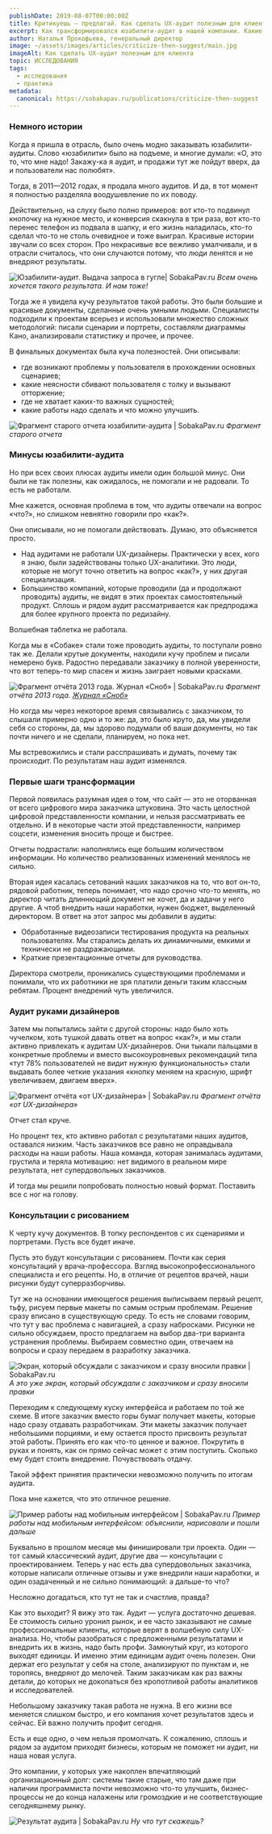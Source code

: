 ```yaml
---
publishDate: 2019-08-07T00:00:00Z
title: Критикуешь — предлагай. Как сделать UX-аудит полезным для клиента
excerpt: Как трансформировался юзабилити-аудит в нашей компании. Какие этапы он проходил и почему превратился в продукт, который мы теперь называем «консультации с рисованием».
author: Наталья Прокофьева, генеральный директор
image: ~/assets/images/articles/criticize-then-suggest/main.jpg
imageAlt: Как сделать UX-аудит полезным для клиента
topic: ИССЛЕДОВАНИЯ
tags:
  - исследования
  - практика
metadata:
  canonical: https://sobakapav.ru/publications/criticize-then-suggest
---
```



### Немного истории

Когда я пришла в отрасль, было очень модно заказывать юзабилити-аудиты. Слово «юзабилити» было на подъеме, и многие думали: «О, это то, что мне надо! Закажу-ка я аудит, и продажи тут же пойдут вверх, да и пользователи нас полюбят».

Тогда, в 2011—2012 годах, я продала много аудитов. И да, в тот момент я полностью разделяла воодушевление по их поводу.

Действительно, на слуху было полно примеров: вот кто-то подвинул кнопочку на нужное место, и конверсия скакнула в три раза, вот кто-то перенес телефон из подвала в шапку, и его жизнь наладилась, кто-то сделал что-то не столь очевидное и тоже выиграл. Красивые истории звучали со всех сторон. Про некрасивые все вежливо умалчивали, и в отрасли считалось, что они случаются потому, что люди ленятся и не внедряют результаты.

![Юзабилити-аудит. Выдача запроса в гугле| SobakaPav.ru](~/assets/images/articles/criticize-then-suggest/1.png)
_Всем очень хочется такого результата. И нам тоже!_

Тогда же я увидела кучу результатов такой работы. Это были большие и красивые документы, сделанные очень умными людьми. Специалисты подходили к проектам всерьез и использовали множество сложных методологий: писали сценарии и портреты, составляли диаграммы Кано, анализировали статистику и прочее, и прочее.

В финальных документах была куча полезностей. Они описывали:

- где возникают проблемы у пользователя в прохождении основных сценариев;
- какие неясности сбивают пользователя с толку и вызывают отторжение;
- где не хватает каких-то важных сущностей;
- какие работы надо сделать и что можно улучшить.

![Фрагмент старого отчета юзабилити-аудита | SobakaPav.ru](~/assets/images/articles/criticize-then-suggest/2.png)
_Фрагмент старого отчета_

### Минусы юзабилити-аудита

Но при всех своих плюсах аудиты имели один большой минус. Они были не так полезны, как ожидалось, не помогали и не радовали. То есть не работали.

Мне кажется, основная проблема в том, что аудиты отвечали на вопрос «что?», но слишком невнятно говорили про «как?».

Они описывали, но не помогали действовать. Думаю, это объясняется просто.

- Над аудитами не работали UX-дизайнеры. Практически у всех, кого я знаю, были задействованы только UX-аналитики. Это люди, которые не могут точно ответить на вопрос «как?», у них другая специализация.
- Большинство компаний, которые проводили (да и продолжают проводить) аудиты, не видят в этих проектах самостоятельный продукт. Сплошь и рядом аудит рассматривается как предпродажа для более крупного проекта по редизайну.

Волшебная таблетка не работала.

Когда мы в «Собаке» стали тоже проводить аудиты, то поступали ровно так же. Делали крутые документы, находили кучу проблем и писали немерено букв. Радостно передавали заказчику в полной уверенности, что вот теперь-то мир спасен и жизнь заиграет новыми красками.

![Фрагмент отчёта 2013 года. Журнал «Сноб» | SobakaPav.ru](~/assets/images/articles/criticize-then-suggest/3.png)
_Фрагмент отчёта 2013 года. [Журнал «Сноб»](https://snob.ru/)_

Но когда мы через некоторое время связывались с заказчиком, то слышали примерно одно и то же: да, это было круто, да, мы увидели себя со стороны, да, мы здорово подумали об ваши документы, но так почти ничего и не сделали, планируем, но пока нет.

Мы встревожились и стали расспрашивать и думать, почему так происходит. По результатам наш аудит изменялся.

### Первые шаги трансформации

Первой появилась разумная идея о том, что сайт — это не оторванная от всего цифрового мира заказчика штуковина. Это часть целостной цифровой представленности компании, и нельзя рассматривать ее отдельно. И в некоторые части этой представленности, например соцсети, изменения вносить проще и быстрее.

Отчеты подрастали: наполнялись еще большим количеством информации. Но количество реализованных изменений менялось не сильно.

Вторая идея касалась сетований наших заказчиков на то, что вот он-то, рядовой работник, теперь понимает, что надо срочно что-то менять, но директор читать длиннющий документ не хочет, да и задачи у него другие. А чтоб внедрить наши наработки, нужен бюджет, выделенный директором. В ответ на этот запрос мы добавили в аудиты:

- Обработанные видеозаписи тестирования продукта на реальных пользователях. Мы старались делать их динамичными, емкими и технически не раздражающими.
- Краткие презентационные отчеты для руководства.

Директора смотрели, проникались существующими проблемами и понимали, что их работники не зря платили деньги таким классным ребятам. Процент внедрений чуть увеличился.

### Аудит руками дизайнеров

Затем мы попытались зайти с другой стороны: надо было хоть чучелком, хоть тушкой давать ответ на вопрос «как?», и мы стали активно привлекать к аудитам UX-дизайнеров. Они тыкали пальцами в конкретные проблемы и вместо высокоуровневых рекомендаций типа «тут 78% пользователей не видит нужную функциональность» стали выдавать более четкие указания «кнопку меняем на красную, шрифт увеличиваем, двигаем вверх».

![Фрагмент отчёта «от UX-дизайнера» | SobakaPav.ru](~/assets/images/articles/criticize-then-suggest/4.png)
_Фрагмент отчёта «от UX-дизайнера»_

Отчет стал круче.

Но процент тех, кто активно работал с результатами наших аудитов, оставался низким. Часть заказчиков все равно не оправдывала расходы на наши работы. Наша команда, которая занималась аудитами, грустила и теряла мотивацию: нет видимого в реальном мире результата, нет супердовольных заказчиков.

И тогда мы решили попробовать полностью новый формат. Поставить все с ног на голову.

### Консультации с рисованием

К черту кучу документов. В топку респондентов с их сценариями и портретами. Пусть все будет иначе.

Пусть это будут консультации с рисованием. Почти как серия консультаций у врача-профессора. Взгляд высокопрофессионального специалиста и его рецепты. Но, в отличие от рецептов врачей, наши рисунки будут суперразборчивы.

Тут же на основании имеющегося решения выписываем первый рецепт, тьфу, рисуем первые макеты по самым острым проблемам. Решение сразу вписано в существующую среду. То есть не словами говорим, что тут у вас проблема с навигацией, а сразу набросками. Рисунки не сильно обсуждаем, просто предлагаем на выбор два-три варианта устранения проблемы. Выбираем совместно один, отвечаем на вопросы и сразу передаем в разработку заказчика.

![Экран, который обсуждали с заказчиком и сразу вносили правки | SobakaPav.ru](~/assets/images/articles/criticize-then-suggest/5.png)
_А это уже экран, который обсуждали с заказчиком и сразу вносили правки_

Переходим к следующему куску интерфейса и работаем по той же схеме. В итоге заказчик вместо горы бумаг получает макеты, которые надо сразу отдавать разработчикам. Эти макеты заказчик получает небольшими порциями, и ему остается просто присвоить результат этой работы. Принять его как что-то ценное и важное. Покрутить в руках и понять, как он прямо сейчас может с этим поступить. Сколько ему будет стоить внедрение. Почувствовать отдачу.

Такой эффект принятия практически невозможно получить по итогам аудита.

Пока мне кажется, что это отличное решение.

![Пример работы над мобильным интерфейсом | SobakaPav.ru](~/assets/images/articles/criticize-then-suggest/6.png)
_Пример работы над мобильным интерфейсом: объяснили, нарисовали и пошли дальше_

Буквально в прошлом месяце мы финишировали три проекта. Один — тот самый классический аудит, другие два — консультации с проектированием. Теперь у нас есть два супердовольных заказчика, которые написали отличные отзывы и уже внедрили наши наработки, и один озадаченный и не сильно понимающий: а дальше-то что?

Несложно догадаться, кто тут не так и счастлив, правда?

Как это выходит? Я вижу это так. Аудит — услуга достаточно дешевая. Ее стоимость сильно уронил рынок, и ее часто заказывают не самые профессиональные клиенты, которые верят в волшебную силу UX-анализа. Но, чтобы разобраться с предложенными результатами и внедрить их в жизнь, надо быть профи. Замкнутый круг, из которого выходят единицы. И именно этим единицам аудит очень полезен. Они держат его результат у себя на столе, анализируют по пунктам и, не торопясь, внедряют до мелочей. Таким заказчикам как раз важны детали, до которых не докопаться без кропотливой работы аналитиков и исследователей.

Небольшому заказчику такая работа не нужна. В его жизни все меняется слишком быстро, и его компания хочет результатов здесь и сейчас. Ей важно получить профит сегодня.

Есть и еще одно, о чем нельзя промолчать. К сожалению, сплошь и рядом за аудитом приходят бизнесы, которым не поможет ни аудит, ни наша новая услуга.

Это компании, у которых уже накоплен впечатляющий организационный долг: системы такие старые, что там даже при наличии программиста почти невозможно что-то улучшить, бизнес-процессы не до конца налажены или громоздкие и не соответствующие сегодняшнему рынку.

![Результат аудита | SobakaPav.ru](~/assets/images/articles/criticize-then-suggest/7.png)
_Ну что тут скажешь?_







